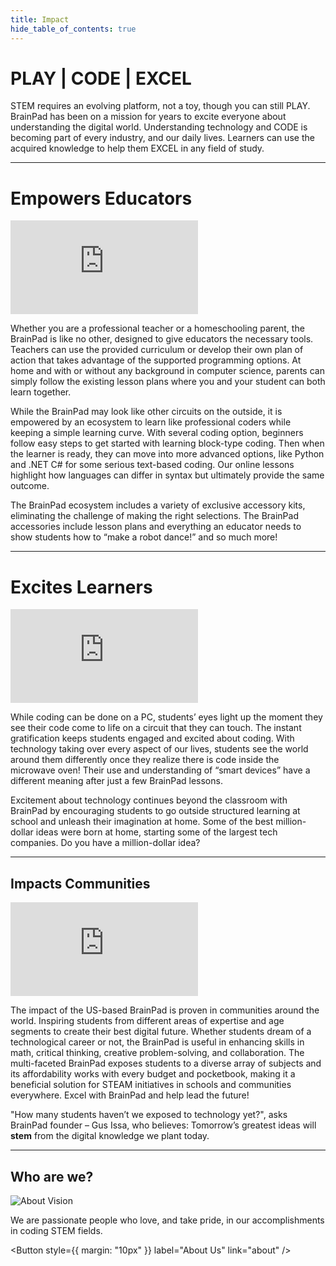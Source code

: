 ```yaml
---
title: Impact
hide_table_of_contents: true
---
```



<div style={{display: 'block',  justifyContent: 'center', alignItems: 'center', textAlign: 'center'}}>


# PLAY | CODE | EXCEL

STEM requires an evolving platform, not a toy, though you can still PLAY. BrainPad has been on a mission for years to excite everyone about understanding the digital world. Understanding technology and CODE is becoming part of every industry, and our daily lives. Learners can use the acquired knowledge to help them EXCEL in any field of study.

---

# Empowers Educators

<div class="videocontainer">
    <iframe class="responsive-width" 
        src="https://www.youtube.com/embed/c8rSdkxqPyE" 
        frameborder="0"
        allowfullscreen>
    </iframe>
</div>

Whether you are a professional teacher or a homeschooling parent, the BrainPad is like no other, designed to give educators the necessary tools. Teachers can use the provided curriculum or develop their own plan of action that takes advantage of the supported programming options. At home and with or without any background in computer science, parents can simply follow the existing lesson plans where you and your student can both learn together.

While the BrainPad may look like other circuits on the outside, it is empowered by an ecosystem to learn like professional coders while keeping a simple learning curve. With several coding option, beginners follow easy steps to get started with learning block-type coding. Then when the learner is ready, they can move into more advanced options, like Python and .NET C# for some serious text-based coding. Our online lessons highlight how languages can differ in syntax but ultimately provide the same outcome.

The BrainPad ecosystem includes a variety of exclusive accessory kits, eliminating the challenge of making the right selections. The BrainPad accessories include lesson plans and everything an educator needs to show students how to “make a robot dance!” and so much more!

---

# Excites Learners

<div class="videocontainer">
    <iframe class="responsive-width" 
        src="https://www.youtube.com/embed/beI1bTGQ_PE" 
        frameborder="0"
        allowfullscreen>
    </iframe>
</div>

While coding can be done on a PC, students’ eyes light up the moment they see their code come to life on a circuit that they can touch. The instant gratification keeps students engaged and excited about coding. With technology taking over every aspect of our lives, students see the world around them differently once they realize there is code inside the microwave oven! Their use and understanding of “smart devices” have a different meaning after just a few BrainPad lessons.

Excitement about technology continues beyond the classroom with BrainPad by encouraging students to go outside structured learning at school and unleash their imagination at home. Some of the best million-dollar ideas were born at home, starting some of the largest tech companies. Do you have a million-dollar idea?

---

## Impacts Communities

<div class="videocontainer">
    <iframe class="responsive-width" 
        src="https://www.youtube.com/embed/Ka8mVRXtPTg" 
        frameborder="0"
        allowfullscreen>
    </iframe>
</div>

The impact of the US-based BrainPad is proven in communities around the world. Inspiring students from different areas of expertise and age segments to create their best digital future. Whether students dream of a technological career or not, the BrainPad is useful in enhancing skills in math, critical thinking, creative problem-solving, and collaboration. The multi-faceted BrainPad exposes students to a diverse array of subjects and its affordability works with every budget and pocketbook, making it a beneficial solution for STEAM initiatives in schools and communities everywhere. Excel with BrainPad and help lead the future!


<p
  style={{
    backgroundColor: "orange",
    color: "black",
    padding: "0px 0px 0px 30px",
  }}
>

"How many students haven’t we exposed to technology yet?", asks BrainPad founder – Gus Issa, who believes: Tomorrow’s greatest ideas will <strong>stem</strong> from the digital knowledge we plant today.
</p>


---

## Who are we?

![About Vision](pathname:///img/impact-whoarewe.png)

We are passionate people who love, and take pride, in our accomplishments in coding STEM fields.

<Button
  style={{ margin: "10px" }}
  label="About Us"
  link="about"
/>

</div>